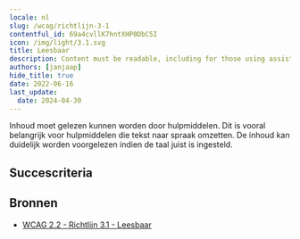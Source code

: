 ```yaml
---
locale: nl
slug: /wcag/richtlijn-3-1
contentful_id: 69a4cvllK7hntXHP0DbC5I
icon: /img/light/3.1.svg
title: Leesbaar
description: Content must be readable, including for those using assistive technologies.
authors: [janjaap]
hide_title: true
date: 2022-06-16
last_update:
  date: 2024-04-30
---
```


<Hero
  title="Leesbaar"
  image="/img/light/3.1.svg"
  alt="WCAG 3.1 - Logo"
  prefix="Richtlijn 3.1"
/>

Inhoud moet gelezen kunnen worden door hulpmiddelen. Dit is vooral belangrijk voor hulpmiddelen die tekst naar spraak omzetten. De inhoud kan duidelijk worden voorgelezen indien de taal juist is ingesteld.

## Succescriteria

<LinkList title="Succescriteria" isHighlighted={true}>
  <LinkListItem
    url="/nl/richtlijnen/wcag/succescriterium-3-1-1"
    title="Succescriterium 3.1.1 - Taal van de pagina"
    label="Taal van de pagina"
    description="Ensure the language is set for all content."
    image="/img/light/3.1.1.svg"
    alt="WCAG 3.1.1 - Logo"
  />
  <LinkListItem
    url="/nl/richtlijnen/wcag/succescriterium-3-1-2"
    title="Succescriterium 3.1.2 - Taal van onderdelen"
    label="Taal van onderdelen"
    description="Ensure assistive technologies can switch between languages when content is written in multiple languages."
    image="/img/light/3.1.2.svg"
    alt="WCAG 3.1.2 - Logo"
  />
  <LinkListItem
    url="/nl/richtlijnen/wcag/succescriterium-3-1-3"
    title="Succescriterium 3.1.3 - Ongebruikelijke woorden"
    label="Ongebruikelijke woorden"
    description="A mechanism must be available for identifying specific definitions of words or phrases used in an unusual or restricted way, including idioms and jargon."
    image="/img/light/3.1.3.svg"
    alt="WCAG 3.1.3 icon"
  />
  <LinkListItem
    url="/nl/richtlijnen/wcag/succescriterium-3-1-4"
    title="Succescriterium 3.1.4 - Afkortingen"
    label="Afkortingen"
    description="A mechanism for identifying the expanded form or meaning of abbreviations must be available."
    image="/img/light/3.1.4.svg"
    alt="WCAG 3.1.4 - Image"
  />
  <LinkListItem
    url="/nl/richtlijnen/wcag/succescriterium-3-1-5"
    title="Succescriterium 3.1.5 - Leesniveau"
    label="Leesniveau"
    description="Make sure a version that does not require reading ability more advanced than the lower secondary education level, is available."
    image="/img/light/3.1.5.svg"
    alt="WCAG 3.1.5 icon"
  />
  <LinkListItem
    url="/nl/richtlijnen/wcag/succescriterium-3-1-6"
    title="Succescriterium 3.1.6 - Uitspraak"
    label="Uitspraak"
    description="A mechanism is available for identifying specific pronunciation of words where meaning of the  words, in context, is ambiguous without knowing the pronunciation."
    image="/img/light/3.1.6.svg"
    alt="WCAG 3.1.6 icon"
  />
</LinkList>

## Bronnen

- [WCAG 2.2 - Richtlijn 3.1 - Leesbaar](https://www.w3.org/Translations/WCAG22-nl/#leesbaar)
